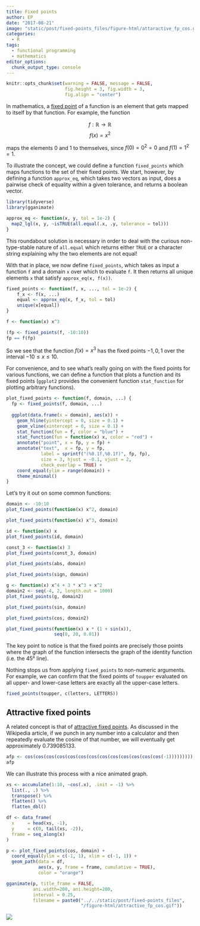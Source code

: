 ```yaml
---
title: Fixed points
author: EP
date: "2017-08-21"
image: "static/post/fixed-points_files/figure-html/attaractive_fp_cos.gif"
categories: 
  - R
tags:
  - functional programming
  - mathematics
editor_options:
  chunk_output_type: console
---
```


```r
knitr::opts_chunk$set(warning = FALSE, message = FALSE, 
                      fig.height = 3, fig.width = 3,
                      fig.align = "center")
```

In mathematics, a [fixed
point](https://en.wikipedia.org/wiki/Fixed_point_(mathematics)) of a function is
an element that gets mapped to itself by that function. For example, the
function

$$
f : \mathbb{R} \rightarrow \mathbb{R}
$$
$$
f(x) = x^2
$$

maps the elements 0 and 1 to themselves, since $f(0) = 0^2 = 0$ and $f(1) = 1^2
= 1$.

To illustrate the concept, we could define a function `fixed_points` which maps
functions to the set of their fixed points. We start, however, by defining a
function `approx_eq`, which takes two vectors as input, does a pairwise check of
equality within a given tolerance, and returns a boolean vector. 

```r
library(tidyverse)
library(gganimate)
```

```r
approx_eq <- function(x, y, tol = 1e-2) {
  map2_lgl(x, y, ~isTRUE(all.equal(.x, .y, tolerance = tol)))
}
```

This roundabout solution is necessary in order to deal with the curious
non-type-stable nature of `all.equal` which returns either `TRUE` or a character
string explaining why the two elements are not equal!

With that in place, we now define `fixed_points`, which takes as input a
function `f` and a domain `x` over which to evaluate `f`. It then returns all
unique elements `x` that satisfy `approx_eq(x, f(x))`.

```r
fixed_points <- function(f, x, ..., tol = 1e-2) {
    f_x <- f(x, ...)
    equal <- approx_eq(x, f_x, tol = tol)
    unique(x[equal])
}

f <- function(x) x^3

(fp <- fixed_points(f, -10:10))
fp == f(fp)
```

So we see that the function $f(x) = x^3$ has the fixed points ${-1, 0, 1}$ over
the interval $-10 \leq x \leq 10$.

For convenience, and to see what's really going on with the fixed points for
various functions, we can define a function that plots a function and its fixed
points (`ggplot2` provides the convenient function `stat_function` for plotting
arbitrary functions).

```r
plot_fixed_points <- function(f, domain, ...) {
  fp <- fixed_points(f, domain, ...)
  
  ggplot(data.frame(x = domain), aes(x)) +
    geom_hline(yintercept = 0, size = 0.1) +
    geom_vline(xintercept = 0, size = 0.1) +
    stat_function(fun = f, color = "blue") +
    stat_function(fun = function(x) x, color = "red") +
    annotate("point", x = fp, y = fp) +
    annotate("text",  x = fp, y = fp, 
             label = sprintf("(%0.1f,%0.1f)", fp, fp),
             size = 3, hjust = -0.1, vjust = 2,
             check_overlap = TRUE) +
    coord_equal(ylim = range(domain)) +
    theme_minimal()
}
```

Let's try it out on some common functions:

```r
domain <- -10:10
plot_fixed_points(function(x) x^2, domain)
```

```r
plot_fixed_points(function(x) x^3, domain)
```

```r
id <- function(x) x
plot_fixed_points(id, domain)
```

```r
const_3 <- function(x) 3
plot_fixed_points(const_3, domain)
```

```r
plot_fixed_points(abs, domain)
```

```r
plot_fixed_points(sign, domain)
```

```r
g <- function(x) x^4 + 3 * x^3 + x^2
domain2 <- seq(-4, 2, length.out = 1000)
plot_fixed_points(g, domain2)
```

```r
plot_fixed_points(sin, domain)
```

```r
plot_fixed_points(cos, domain2)
```

```r
plot_fixed_points(function(x) x * (1 + sin(x)), 
                  seq(0, 20, 0.01))
```

The key point to notice is that the fixed points are precisely those points
where the graph of the function intersects the graph of the identity function
(i.e. the 45° line).

Nothing stops us from applying `fixed_points` to non-numeric arguments. For
example, we can confirm that the fixed points of `toupper` evaluated on all
upper- and lower-case letters are exactly all the upper-case letters.

```r
fixed_points(toupper, c(letters, LETTERS))
```

## Attractive fixed points

A related concept is that of [attractive fixed
points](https://en.wikipedia.org/wiki/Fixed_point_(mathematics)#Attractive_fixed_points).
As discussed in the Wikipedia article, if we punch in any number into a
calculator and then repeatedly evaluate the cosine of that number, we will
eventually get approximately 0.739085133.

```r
afp <- cos(cos(cos(cos(cos(cos(cos(cos(cos(cos(cos(cos(cos(-1)))))))))))))
afp
```

We can illustrate this process with a nice animated graph.

```r
xs <- accumulate(1:10, ~cos(.x), .init = -1) %>% 
  list(., .) %>% 
  transpose() %>% 
  flatten() %>% 
  flatten_dbl()

df <- data_frame(
  x     = head(xs, -1), 
  y     = c(0, tail(xs, -2)),
  frame = seq_along(x)
)

p <- plot_fixed_points(cos, domain) +
  coord_equal(ylim = c(-1, 1), xlim = c(-1, 1)) +
  geom_path(data = df, 
            aes(x, y, frame = frame, cumulative = TRUE),
            color = "orange")
```

```r
gganimate(p, title_frame = FALSE, 
          ani.width=200, ani.height=200,
          interval = 0.25,
          filename = paste0("../../static/post/fixed-points_files",
                            "/figure-html/attractive_fp_cos.gif"))
```

![](/post/fixed-points_files/figure-html/attractive_fp_cos.gif)

